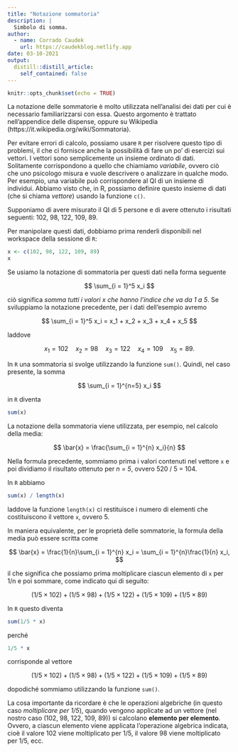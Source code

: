 ```yaml
---
title: "Notazione sommatoria"
description: |
  Simbolo di somma.
author:
  - name: Corrado Caudek
    url: https://caudekblog.netlify.app
date: 03-10-2021
output:
  distill::distill_article:
    self_contained: false
---
```



```r
knitr::opts_chunk$set(echo = TRUE)
```

La notazione delle sommatorie è molto utilizzata nell'analisi dei dati per cui è necessario familiarizzarsi con essa.
Questo argomento è trattato nell'appendice delle dispense, oppure su Wikipedia (https://it.wikipedia.org/wiki/Sommatoria).

Per evitare errori di calcolo, possiamo usare `R` per risolvere questo tipo di problemi, il che ci fornisce anche la possibilità di fare un po' di esercizi sui vettori.
I vettori sono semplicemente un insieme ordinato di dati.
Solitamente corrispondono a quello che chiamiamo *variabile*, ovvero ciò che uno psicologo misura e vuole descrivere o analizzare in qualche modo.
Per esempio, una variabile può corrispondere al QI di un insieme di individui.
Abbiamo visto che, in R, possiamo definire questo insieme di dati (che si chiama *vettore*) usando la funzione `c()`.

Supponiamo di avere misurato il QI di 5 persone e di avere ottenuto i risultati seguenti: 102, 98, 122, 109, 89.

Per manipolare questi dati, dobbiamo prima renderli disponibili nel workspace della sessione di `R`:

```r
x <- c(102, 98, 122, 109, 89)
x
```

Se usiamo la notazione di sommatoria per questi dati nella forma seguente

$$
\sum_{i = 1}^5 x_i
$$

ciò significa *somma tutti i valori x che hanno l'indice che va da 1 a 5*. Se sviluppiamo la notazione precedente, per i dati dell'esempio avremo

$$
\sum_{i = 1}^5 x_i = x_1 + x_2 + x_3 + x_4 + x_5
$$

laddove 

$$
x_1 = 102 \quad x_2 = 98 \quad x_3 = 122 \quad x_4 = 109 \quad x_5 = 89.
$$

In `R` una sommatoria si svolge utilizzando la funzione `sum()`.  Quindi, nel caso presente, la somma

$$
\sum_{i = 1}^{n=5} x_i
$$

in `R` diventa

```r
sum(x)
```

La notazione della sommatoria viene utilizzata, per esempio, nel calcolo della media:

$$
\bar{x} = \frac{\sum_{i = 1}^{n} x_i}{n}
$$

Nella formula precedente, sommiamo prima i valori contenuti nel vettore `x` e poi dividiamo il risultato ottenuto per *n = 5*, ovvero 520 / 5 = 104.

In `R` abbiamo

```r
sum(x) / length(x)
```

laddove la funzione `length(x)` ci restituisce i numero di elementi che costituiscono il vettore `x`, ovvero 5.

In maniera equivalente, per le proprietà delle sommatorie, la formula della media può essere scritta come

$$
\bar{x} = \frac{1}{n}\sum_{i = 1}^{n} x_i = \sum_{i = 1}^{n}\frac{1}{n} x_i,
$$

il che significa che possiamo prima moltiplicare ciascun elemento di `x` per 1/n e poi sommare, come indicato qui di seguito:

$$
(1/5 \times 102) + (1/5 \times 98) + (1/5 \times  122) + (1/5 \times  109) + (1/5 \times  89)
$$

In `R` questo diventa

```r
sum(1/5 * x)
```

perché 

```r
1/5 * x
```

corrisponde al vettore

$$
(1/5 \times 102) + (1/5 \times 98) + (1/5 \times  122) + (1/5 \times  109) + (1/5 \times  89)
$$

dopodiché sommiamo utilizzando la funzione `sum()`.

La cosa importante da ricordare è che le operazioni algebriche (in questo caso *moltiplicare per 1/5*), quando vengono applicate ad un vettore (nel nostro caso (102, 98, 122, 109, 89)) si calcolano __elemento per elemento__. Ovvero, a ciascun elemento viene applicata l'operazione algebrica indicata, cioè il valore 102 viene moltiplicato per 1/5, il valore 98 viene moltiplicato per 1/5, ecc.

